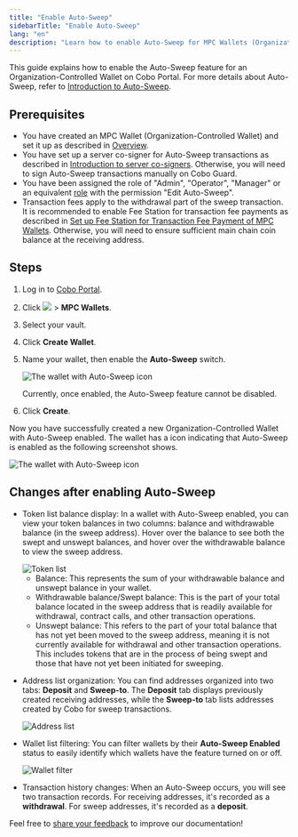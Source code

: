 ```yaml
---
title: "Enable Auto-Sweep"
sidebarTitle: "Enable Auto-Sweep"
lang: "en"
description: "Learn how to enable Auto-Sweep for MPC Wallets (Organization-Controlled Wallets) and explore the resulting updates to wallet features and transaction management."
---
```


This guide explains how to enable the Auto-Sweep feature for an Organization-Controlled Wallet on Cobo Portal. For more details about Auto-Sweep, refer to [Introduction to Auto-Sweep](/en/portal/mpc-wallets/ocw/auto-sweep-overview).

## Prerequisites
- You have created an MPC Wallet (Organization-Controlled Wallet) and set it up as described in [Overview](/en/portal/mpc-wallets/ocw/set-up).
- You have set up a server co-signer for Auto-Sweep transactions as described in [Introduction to server co-signers](https://www.cobo.com/developers/v2/guides/mpc-wallets/server-co-signer/tss-node-overview). Otherwise, you will need to sign Auto-Sweep transactions manually on Cobo Guard.
- You have been assigned the role of "Admin", "Operator", "Manager" or an equivalent [role](/en/portal/organization/roles-and-permissions) with the permission "Edit Auto-Sweep".
- Transaction fees apply to the withdrawal part of the sweep transaction. It is recommended to enable Fee Station for transaction fee payments as described in [Set up Fee Station for Transaction Fee Payment of MPC Wallets](/en/portal/fee-station/set-up-for-mpc). Otherwise, you will need to ensure sufficient main chain coin balance at the receiving address.

## Steps

1. Log in to [Cobo Portal](https://portal.cobo.com/login).
2. Click <img src="/en/images/mpc-wallet/wallets-icon.svg" className="icon"></img> > **MPC Wallets**.
3. Select your vault.
4. Click **Create Wallet**.
5. Name your wallet, then enable the **Auto-Sweep** switch. 

    <img src="/en/images/mpc-wallet/ocw/enable-auto-sweep.png" className="screenshot_modal" alt="The wallet with Auto-Sweep icon" />

    <Warning>Currently, once enabled, the Auto-Sweep feature cannot be disabled.</Warning>
6. Click **Create**.

Now you have successfully created a new Organization-Controlled Wallet with Auto-Sweep enabled. The wallet has a icon indicating that Auto-Sweep is enabled as the following screenshot shows.

<img src="/en/images/mpc-wallet/ocw/auto-sweep-icon.png" className="full_screen" alt="The wallet with Auto-Sweep icon" />

## Changes after enabling Auto-Sweep

- Token list balance display: In a wallet with Auto-Sweep enabled, you can view your token balances in two columns: balance and withdrawable balance (in the sweep address). Hover over the balance to see both the swept and unswept balances, and hover over the withdrawable balance to view the sweep address.

    <img src="/en/images/mpc-wallet/ocw/auto-sweep-token-list.png" className="full_screen" alt="Token list" />

    - Balance: This represents the sum of your withdrawable balance and unswept balance in your wallet.
    - Withdrawable balance/Swept balance: This is the part of your total balance located in the sweep address that is readily available for withdrawal, contract calls, and other transaction operations.
    - Unswept balance: This refers to the part of your total balance that has not yet been moved to the sweep address, meaning it is not currently available for withdrawal and other transaction operations. This includes tokens that are in the process of being swept and those that have not yet been initiated for sweeping.

- Address list organization: You can find addresses organized into two tabs: **Deposit** and **Sweep-to**. The **Deposit** tab displays previously created receiving addresses, while the **Sweep-to** tab lists addresses created by Cobo for sweep transactions.

    <img src="/en/images/mpc-wallet/ocw/auto-sweep-address-list.png" className="full_screen" alt="Address list" />

- Wallet list filtering: You can filter wallets by their **Auto-Sweep Enabled** status to easily identify which wallets have the feature turned on or off.

    <img src="/en/images/mpc-wallet/ocw/auto-sweep-wallet-filter.png" className="full_screen" alt="Wallet filter" />

- Transaction history changes: When an Auto-Sweep occurs, you will see two transaction records. For receiving addresses, it's recorded as a **withdrawal**. For sweep addresses, it's recorded as a **deposit**.

<Tip>Feel free to [share your feedback](https://forms.zohopublic.com/cobo/form/DocumentFeedbackForm/formperma/QvLOhxJv1_JMsJ-1dleZ8Itb_7rzN-LtgvsDdxosoVI?referrername=manuals) to improve our documentation!</Tip>